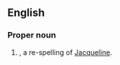 ==English==

===Proper noun===
{{en-proper noun}}

# {{given name|female|from=French}}, a re-spelling of [[Jacqueline]].